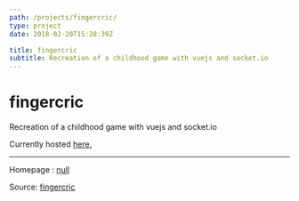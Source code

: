 ```yaml
---
path: /projects/fingercric/
type: project
date: 2018-02-20T15:28:39Z

title: fingercric
subtitle: Recreation of a childhood game with vuejs and socket.io
---
```

# fingercric
Recreation of a childhood game with vuejs and socket.io

Currently hosted [here.](http://fingercric.sjsakib.me/)


---
Homepage : [null](null)

Source: [fingercric](https://github.com/sjsakib/fingercric)
